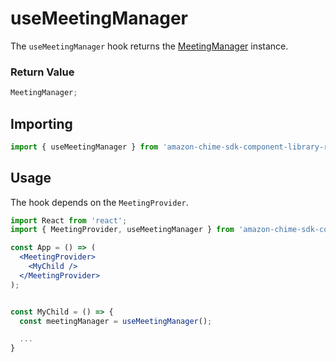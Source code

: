 <Meta title="SDK Hooks/useMeetingManager" />

# useMeetingManager

The `useMeetingManager` hook returns the [MeetingManager](/docs/sdk-providers-meetingmanager--page) instance.

### Return Value

```javascript
MeetingManager;
```

## Importing

```javascript
import { useMeetingManager } from 'amazon-chime-sdk-component-library-react';
```

## Usage

The hook depends on the `MeetingProvider`.

```jsx
import React from 'react';
import { MeetingProvider, useMeetingManager } from 'amazon-chime-sdk-component-library-react';

const App = () => (
  <MeetingProvider>
    <MyChild />
  </MeetingProvider>
);


const MyChild = () => {
  const meetingManager = useMeetingManager();

  ...
}
```
